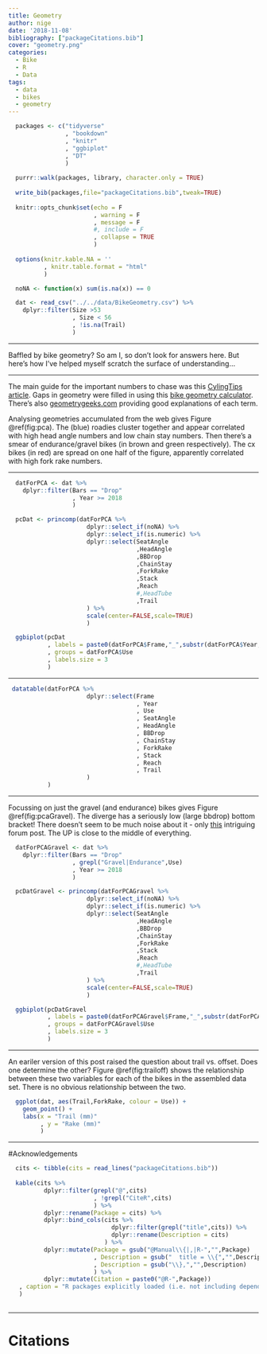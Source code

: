 ```yaml
---
title: Geometry
author: nige
date: '2018-11-08'
bibliography: ["packageCitations.bib"]
cover: "geometry.png"
categories:
  - Bike
  - R
  - Data
tags:
  - data
  - bikes
  - geometry
---
```


```r

  packages <- c("tidyverse"
                , "bookdown"
                , "knitr"
                , "ggbiplot"
                , "DT"
                )
  
  purrr::walk(packages, library, character.only = TRUE)
  
  write_bib(packages,file="packageCitations.bib",tweak=TRUE)
  
  knitr::opts_chunk$set(echo = F
                        , warning = F
                        , message = F
                        #, include = F
                        , collapse = TRUE
                        )
  
  options(knitr.kable.NA = ''
          , knitr.table.format = "html"
          )


```

```r

  noNA <- function(x) sum(is.na(x)) == 0

```

```r

  dat <- read_csv("../../data/BikeGeometry.csv") %>%
    dplyr::filter(Size >53
                  , Size < 56
                  , !is.na(Trail)
                  )

```

---

Baffled by bike geometry? So am I, so don't look for answers here. But here's how I've helped myself scratch the surface of understanding...

---

The main guide for the important numbers to chase was this [CylingTips article](https://cyclingtips.com/2011/02/the-geometry-of-bike-handling/). Gaps in geometry were filled in using this [bike geometry calculator](https://www.bikegeocalc.com/#7Unnameda0b4c743.9802d270e600.64877f769.85608g971.72104h412.76493i340j340k1335l813.03517m1133.98576n679.88726o1177.24813p889.84772q1213.32131r1345.15065s893.89606t31.8u40v6w2x10y280z40A0B150C25D370E45F172.5G30H30Z). There's also [geometrygeeks.com](https://geometrygeeks.bike/understanding-bike-geometry) providing good explanations of each term.

Analysing geometries accumulated from the web gives Figure \@ref(fig:pca). The (blue) roadies cluster together and appear correlated with high head angle numbers and low chain stay numbers. Then there's a smear of endurance/gravel bikes (in brown and green respectively). The cx bikes (in red) are spread on one half of the figure, apparently correlated with high fork rake numbers.

---

```r

  datForPCA <- dat %>%
    dplyr::filter(Bars == "Drop"
                  , Year >= 2018
                  )

  pcDat <- princomp(datForPCA %>%
                      dplyr::select_if(noNA) %>%
                      dplyr::select_if(is.numeric) %>%
                      dplyr::select(SeatAngle
                                    ,HeadAngle
                                    ,BBDrop
                                    ,ChainStay
                                    ,ForkRake
                                    ,Stack
                                    ,Reach
                                    #,HeadTube
                                    ,Trail
                      ) %>%
                      scale(center=FALSE,scale=TRUE)
                      )

  ggbiplot(pcDat
           , labels = paste0(datForPCA$Frame,"_",substr(datForPCA$Year,3,4))
           , groups = datForPCA$Use
           , labels.size = 3
           )

```

---

```r

 datatable(datForPCA %>%
                      dplyr::select(Frame
                                    , Year
                                    , Use
                                    , SeatAngle
                                    , HeadAngle
                                    , BBDrop
                                    , ChainStay
                                    , ForkRake
                                    , Stack
                                    , Reach
                                    , Trail
                      )
           )

```

---

Focussing on just the gravel (and endurance) bikes gives Figure \@ref(fig:pcaGravel). The diverge has a seriously low (large bbdrop) bottom bracket! There doesn't seem to be much noise about it - only [this](http://ridinggravel.com/forum/?p=%2Fpost%2F2018-specialized-diverge-bb-too-low-9628528) intriguing forum post. The UP is close to the middle of everything.

```r

  datForPCAGravel <- dat %>%
    dplyr::filter(Bars == "Drop"
                  , grepl("Gravel|Endurance",Use)
                  , Year >= 2018
                  )

  pcDatGravel <- princomp(datForPCAGravel %>%
                      dplyr::select_if(noNA) %>%
                      dplyr::select_if(is.numeric) %>%
                      dplyr::select(SeatAngle
                                    ,HeadAngle
                                    ,BBDrop
                                    ,ChainStay
                                    ,ForkRake
                                    ,Stack
                                    ,Reach
                                    #,HeadTube
                                    ,Trail
                      ) %>%
                      scale(center=FALSE,scale=TRUE)
                      )

  ggbiplot(pcDatGravel
           , labels = paste0(datForPCAGravel$Frame,"_",substr(datForPCAGravel$Year,3,4))
           , groups = datForPCAGravel$Use
           , labels.size = 3
           )

```

---

An eariler version of this post raised the question about trail vs. offset. Does one determine the other? Figure \@ref(fig:trailoff) shows the relationship between these two variables for each of the bikes in the assembled data set. There is no obvious relationship between the two. 

```r

  ggplot(dat, aes(Trail,ForkRake, colour = Use)) +
    geom_point() +
    labs(x = "Trail (mm)"
         , y = "Rake (mm)"
         )


```

---

#Acknowledgements

```r
 
  cits <- tibble(cits = read_lines("packageCitations.bib"))
 
  kable(cits %>%
          dplyr::filter(grepl("@",cits)
                        , !grepl("CiteR",cits)
                        ) %>%
          dplyr::rename(Package = cits) %>%
          dplyr::bind_cols(cits %>%
                             dplyr::filter(grepl("title",cits)) %>%
                             dplyr::rename(Description = cits)
                           ) %>%
          dplyr::mutate(Package = gsub("@Manual\\{|,|R-","",Package)
                        , Description = gsub("  title = \\{","",Description)
                        , Description = gsub("\\},","",Description)
                        ) %>%
          dplyr::mutate(Citation = paste0("@R-",Package))
   , caption = "R packages explicitly loaded (i.e. not including dependencies) to create this post"
   )
 
```

---

# Citations 